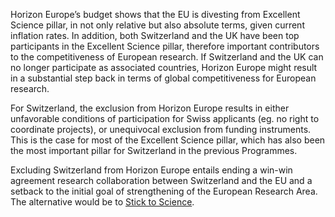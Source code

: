 Horizon Europe's budget shows that the EU is divesting from Excellent Science pillar, in not only relative but also absolute terms, given current inflation rates.  In addition, both Switzerland and the UK have been top participants in the Excellent Science pillar, therefore important contributors to the competitiveness of European research.  If Switzerland and the UK can no longer participate as associated countries, Horizon Europe might result in a substantial step back in terms of global competitiveness for European research.

For Switzerland, the exclusion from Horizon Europe results in either unfavorable conditions of participation for Swiss applicants (eg. no right to coordinate projects), or unequivocal exclusion from funding instruments.  This is the case for most of the Excellent Science pillar, which has also been the most important pillar for Switzerland in the previous Programmes.

Excluding Switzerland from Horizon Europe entails ending a win-win agreement research collaboration between Switzerland and the EU and a setback to the initial goal of strengthening of the European Research Area. The alternative would be to [Stick to Science](https://stick-to-science.eu).